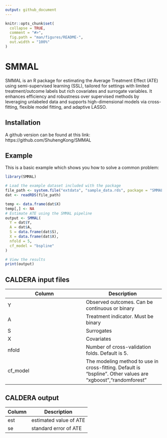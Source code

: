 ```yaml
---
output: github_document
---
```



```r
knitr::opts_chunk$set(
  collapse = TRUE,
  comment = "#>",
  fig.path = "man/figures/README-",
  out.width = "100%"
)
```

# SMMAL

<!-- badges: start -->
<!-- badges: end -->

SMMAL is an R package for estimating the Average Treatment Effect (ATE) using semi-supervised learning (SSL), tailored for settings with limited treatment/outcome labels but rich covariates and surrogate variables. It enhances efficiency and robustness over supervised methods by leveraging unlabeled data and supports high-dimensional models via cross-fitting, flexible model fitting, and adaptive LASSO.


## Installation

A github version can be found at this link: https://github.com/ShuhengKong/SMMAL

## Example

This is a basic example which shows you how to solve a common problem:

```r
library(SMMAL)

# Load the example dataset included with the package
file_path <- system.file("extdata", "sample_data.rds", package = "SMMAL")
dat <- readRDS(file_path)

temp <- data.frame(dat$X)
temp[,] <- NA
# Estimate ATE using the SMMAL pipeline
output <- SMMAL(
  Y = dat$Y,
  A = dat$A,
  S = data.frame(dat$S),
  X = data.frame(dat$X),
  nfold = 5,
  cf_model = "bspline"
)

# View the results
print(output)

```

## CALDERA input files
| Column        | Description |
| ----------    | ---------- |
| Y    | Observed outcomes. Can be continuous or binary  |
| A       | Treatment indicator. Must be binary |
| S   | Surrogates |
| X        | Covariates |
| nfold    | Number of cross-validation folds. Default is 5. |
| cf_model    | The modeling method to use in cross-fitting. Default is "bspline". Other values are "xgboost","randomforest" |


## CALDERA output
| Column        | Description |
| ----------    | ---------- |
| est        | estimated value of ATE |
| se    | standard error of ATE |

